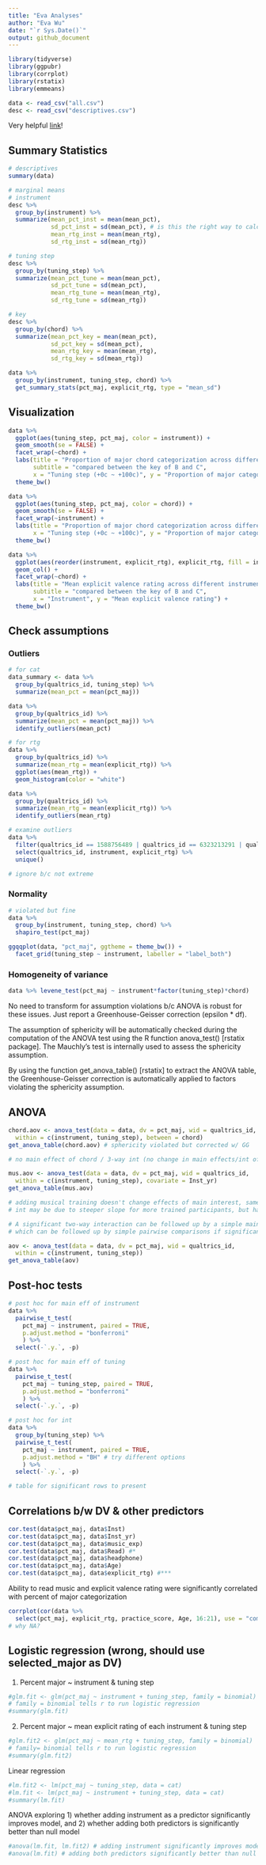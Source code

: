 ```yaml
---
title: "Eva Analyses"
author: "Eva Wu"
date: "`r Sys.Date()`"
output: github_document
---
```


```r
library(tidyverse)
library(ggpubr)
library(corrplot)
library(rstatix)
library(emmeans)

data <- read_csv("all.csv")
desc <- read_csv("descriptives.csv")
```

Very helpful [link](https://www.datanovia.com/en/lessons/mixed-anova-in-r/)!

## Summary Statistics

```r
# descriptives
summary(data)

# marginal means 
# instrument
desc %>%
  group_by(instrument) %>%
  summarize(mean_pct_inst = mean(mean_pct),
            sd_pct_inst = sd(mean_pct), # is this the right way to calculate sd? or should this be done in previous steps
            mean_rtg_inst = mean(mean_rtg),
            sd_rtg_inst = sd(mean_rtg))

# tuning step
desc %>%
  group_by(tuning_step) %>%
  summarize(mean_pct_tune = mean(mean_pct), 
            sd_pct_tune = sd(mean_pct),
            mean_rtg_tune = mean(mean_rtg),
            sd_rtg_tune = sd(mean_rtg))

# key
desc %>%
  group_by(chord) %>%
  summarize(mean_pct_key = mean(mean_pct), 
            sd_pct_key = sd(mean_pct),
            mean_rtg_key = mean(mean_rtg),
            sd_rtg_key = sd(mean_rtg))

data %>%
  group_by(instrument, tuning_step, chord) %>%
  get_summary_stats(pct_maj, explicit_rtg, type = "mean_sd")
```

## Visualization

```r
data %>% 
  ggplot(aes(tuning_step, pct_maj, color = instrument)) +
  geom_smooth(se = FALSE) +
  facet_wrap(~chord) +
  labs(title = "Proportion of major chord categorization across different instruments and tuning steps",
       subtitle = "compared between the key of B and C",
       x = "Tuning step (+0c ~ +100c)", y = "Proportion of major categorization") +
  theme_bw()

data %>% 
  ggplot(aes(tuning_step, pct_maj, color = chord)) +
  geom_smooth(se = FALSE) +
  facet_wrap(~instrument) +
  labs(title = "Proportion of major chord categorization across different keys and tuning steps",
       x = "Tuning step (+0c ~ +100c)", y = "Proportion of major categorization") +
  theme_bw()

data %>% 
  ggplot(aes(reorder(instrument, explicit_rtg), explicit_rtg, fill = instrument)) +
  geom_col() +
  facet_wrap(~chord) +
  labs(title = "Mean explicit valence rating across different instruments",
       subtitle = "compared between the key of B and C",
       x = "Instrument", y = "Mean explicit valence rating") +
  theme_bw()
```

## Check assumptions

### Outliers

```r
# for cat
data_summary <- data %>%
  group_by(qualtrics_id, tuning_step) %>%
  summarize(mean_pct = mean(pct_maj))

data %>%
  group_by(qualtrics_id) %>%
  summarize(mean_pct = mean(pct_maj)) %>%
  identify_outliers(mean_pct)

# for rtg
data %>%
  group_by(qualtrics_id) %>%
  summarize(mean_rtg = mean(explicit_rtg)) %>%
  ggplot(aes(mean_rtg)) +
  geom_histogram(color = "white")

data %>%
  group_by(qualtrics_id) %>%
  summarize(mean_rtg = mean(explicit_rtg)) %>%
  identify_outliers(mean_rtg)

# examine outliers
data %>%
  filter(qualtrics_id == 1588756489 | qualtrics_id == 6323213291 | qualtrics_id == 6444402078) %>%
  select(qualtrics_id, instrument, explicit_rtg) %>%
  unique()

# ignore b/c not extreme
```

### Normality

```r
# violated but fine
data %>%
  group_by(instrument, tuning_step, chord) %>%
  shapiro_test(pct_maj)

ggqqplot(data, "pct_maj", ggtheme = theme_bw()) +
  facet_grid(tuning_step ~ instrument, labeller = "label_both")
```

### Homogeneity of variance

```r
data %>% levene_test(pct_maj ~ instrument*factor(tuning_step)*chord)
```

No need to transform for assumption violations b/c ANOVA is robust for these issues. Just report a Greenhouse-Geisser correction (epsilon * df).

The assumption of sphericity will be automatically checked during the computation of the ANOVA test using the R function anova_test() [rstatix package]. The Mauchly’s test is internally used to assess the sphericity assumption.

By using the function get_anova_table() [rstatix] to extract the ANOVA table, the Greenhouse-Geisser correction is automatically applied to factors violating the sphericity assumption.

## ANOVA

```r
chord.aov <- anova_test(data = data, dv = pct_maj, wid = qualtrics_id,
  within = c(instrument, tuning_step), between = chord)
get_anova_table(chord.aov) # sphericity violated but corrected w/ GG

# no main effect of chord / 3-way int (no change in main effects/int of interest), so left it out for the sake of parsimony

mus.aov <- anova_test(data = data, dv = pct_maj, wid = qualtrics_id,
  within = c(instrument, tuning_step), covariate = Inst_yr)
get_anova_table(mus.aov)

# adding musical training doesn't change effects of main interest, same as chord
# int may be due to steeper slope for more trained participants, but has nothing to do with our hypotheses

# A significant two-way interaction can be followed up by a simple main effect analysis, 
# which can be followed up by simple pairwise comparisons if significant.

aov <- anova_test(data = data, dv = pct_maj, wid = qualtrics_id,
  within = c(instrument, tuning_step))
get_anova_table(aov)
```

## Post-hoc tests

```r
# post hoc for main eff of instrument
data %>%
  pairwise_t_test(
    pct_maj ~ instrument, paired = TRUE, 
    p.adjust.method = "bonferroni"
    ) %>% 
  select(-`.y.`, -p)

# post hoc for main eff of tuning
data %>%
  pairwise_t_test(
    pct_maj ~ tuning_step, paired = TRUE, 
    p.adjust.method = "bonferroni"
    ) %>% 
  select(-`.y.`, -p)

# post hoc for int
data %>%
  group_by(tuning_step) %>%
  pairwise_t_test(
    pct_maj ~ instrument, paired = TRUE, 
    p.adjust.method = "BH" # try different options
    ) %>% 
  select(-`.y.`, -p)

# table for significant rows to present
```

## Correlations b/w DV & other predictors

```r
cor.test(data$pct_maj, data$Inst)
cor.test(data$pct_maj, data$Inst_yr)
cor.test(data$pct_maj, data$music_exp)
cor.test(data$pct_maj, data$Read) #*
cor.test(data$pct_maj, data$headphone)
cor.test(data$pct_maj, data$Age)
cor.test(data$pct_maj, data$explicit_rtg) #***
```

Ability to read music and explicit valence rating were significantly correlated with percent of major categorization

```r
corrplot(cor(data %>%
  select(pct_maj, explicit_rtg, practice_score, Age, 16:21), use = "complete.obs"), method = "color")
# why NA?
```

## Logistic regression (wrong, should use selected_major as DV)

1) Percent major ~ instrument & tuning step

```r
#glm.fit <- glm(pct_maj ~ instrument + tuning_step, family = binomial) 
# family = binomial tells r to run logistic regression
#summary(glm.fit)
```

2) Percent major ~ mean explicit rating of each instrument & tuning step

```r
#glm.fit2 <- glm(pct_maj ~ mean_rtg + tuning_step, family = binomial) 
# family= binomial tells r to run logistic regression
#summary(glm.fit2)
```

Linear regression

```r
#lm.fit2 <- lm(pct_maj ~ tuning_step, data = cat)
#lm.fit <- lm(pct_maj ~ instrument + tuning_step, data = cat) 
#summary(lm.fit)
```

ANOVA exploring 1) whether adding instrument as a predictor significantly improves model, 
and 2) whether adding both predictors is significantly better than null model

```r
#anova(lm.fit, lm.fit2) # adding instrument significantly improves model
#anova(lm.fit) # adding both predictors significantly better than null model
```
